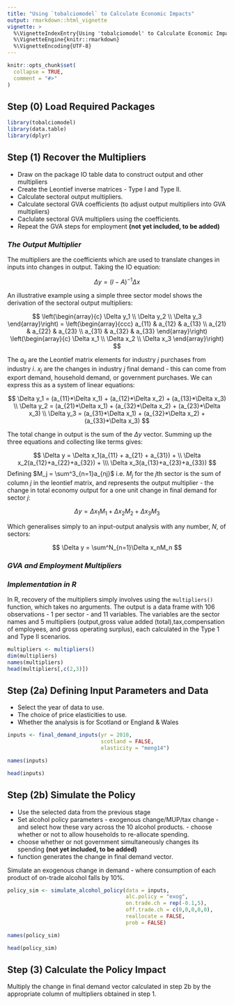 ```yaml
---
title: "Using `tobalciomodel` to Calculate Economic Impacts"
output: rmarkdown::html_vignette
vignette: >
  %\VignetteIndexEntry{Using 'tobalciomodel' to Calculate Economic Impacts}
  %\VignetteEngine{knitr::rmarkdown}
  %\VignetteEncoding{UTF-8}
---
```


```r
knitr::opts_chunk$set(
  collapse = TRUE,
  comment = "#>"
)
```

## __Step (0) Load Required Packages__

```r
library(tobalciomodel)
library(data.table)
library(dplyr)
```

## __Step (1) Recover the Multipliers__

- Draw on the package IO table data to construct output and other multipliers 
- Create the Leontief inverse matrices - Type I and Type II.
- Calculate sectoral output multipliers. 
- Calculate sectoral GVA coefficients (to adjust output multipliers into GVA multipliers)
- Caclulate sectoral GVA multipliers using the coefficients. 
- Repeat the GVA steps for employment __(not yet included, to be added)__

### *The Output Multiplier*

The multipliers are the coefficients which are used to translate changes in inputs into changes in output. Taking the IO equation:

$$
\Delta y = (I-A)^{-1} \Delta x
$$

An illustrative example using a simple three sector model shows the derivation of the sectoral output multipliers: 

$$
\left(\begin{array}{c} 
\Delta y_1 \\ 
\Delta y_2 \\
\Delta y_3
\end{array}\right)
=
\left(\begin{array}{ccc} 
a_{11} & a_{12} & a_{13} \\
a_{21} & a_{22} & a_{23} \\
a_{31} & a_{32} & a_{33} 
\end{array}\right)
\left(\begin{array}{c} 
\Delta x_1 \\ 
\Delta x_2 \\
\Delta x_3
\end{array}\right)
$$ 

The $a_{ij}$ are the Leontief matrix elements for industry $j$ purchases from industry $i$. $x_{j}$ are the changes in industry $j$ final demand - this can come from export demand, household demand, or government purchases.  We can express this as a system of linear equations:

$$
\Delta y_1 = (a_{11}*\Delta x_1) + (a_{12}*\Delta x_2) + (a_{13}*\Delta x_3) \\
\Delta y_2 = (a_{21}*\Delta x_1) + (a_{32}*\Delta x_2) + (a_{23}*\Delta x_3) \\
\Delta y_3 = (a_{31}*\Delta x_1) + (a_{32}*\Delta x_2) + (a_{33}*\Delta x_3)
$$

The total change in output is the sum of the $\Delta y$ vector. Summing up the three equations and collecting like terms gives:

$$
\Delta y = \Delta x_1(a_{11} + a_{21} + a_{31}) + \\ \Delta x_2(a_{12}+a_{22}+a_{32}) + \\\ \Delta x_3(a_{13}+a_{23}+a_{33})
$$
Defining $M_j = \sum^3_{n=1}a_{nj}$ i.e. $M_j$ for the $j$th sector is the sum of column $j$ in the leontief matrix, and represents the output multiplier - the change in total economy output for a one unit change in final demand for sector $j$:

$$
\Delta y = \Delta x_1M_1 + \Delta x_2M_2 + \Delta x_3M_3
$$

Which generalises simply to an input-output analysis with any number, $N$, of sectors:

$$
\Delta y = \sum^N_{n=1}\Delta x_nM_n 
$$

### *GVA and Employment Multipliers*

### *Implementation in R*

In R, recovery of the multipliers simply involves using the `multipliers()` function, which takes no arguments. The output is a data frame with 106 observations - 1 per sector - and 11 variables. The variables are the sector names and 5 multipliers (output,gross value added (total),tax,compensation of employees, and gross operating surplus), each calculated in the Type 1 and Type II scenarios.

```r
multipliers <- multipliers()
dim(multipliers)
names(multipliers)
head(multipliers[,c(2,3)])
```

## __Step (2a) Defining Input Parameters and Data__

- Select the year of data to use.
- The choice of price elasticities to use.
- Whether the analysis is for Scotland or England & Wales

```r
inputs <- final_demand_inputs(yr = 2010,
                              scotland = FALSE,
                              elasticity = "meng14")

names(inputs)

head(inputs)
```
## __Step (2b) Simulate the Policy __

- Use the selected data from the previous stage
- Set alcohol policy parameters - exogenous change/MUP/tax change - and select how these vary across the 10 alcohol products. - choose whether or not to allow households to re-allocate spending. 
- choose whether or not government simultaneously changes its spending __(not yet included, to be added)__
- function generates the change in final demand vector. 

Simulate an exogenous change in demand - where consumption of each product of on-trade alcohol falls by 10%.

```r
policy_sim <- simulate_alcohol_policy(data = inputs,
                                      alc.policy = "exog",
                                      on.trade.ch = rep(-0.1,5),
                                      off.trade.ch = c(0,0,0,0,0),
                                      reallocate = FALSE,
                                      prob = FALSE)

names(policy_sim)

head(policy_sim)
```
## __Step (3) Calculate the Policy Impact__

Multiply the change in final demand vector calculated in step 2b by the appropriate column of multipliers obtained in step 1. 
